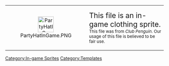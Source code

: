 <center>
{| width="50%" align="center" style="background: #00BFFF; border: #0080FF 3px solid; {{roundy|20px}}"
|- align="center"
| width="40px" height="20px" align="center" style="background: clear; border: clear 3px solid; {{roundy|150px}}" | [[File:PartyHatInGame.PNG|link=|50px]]
|<big><big>This file is an in-game clothing sprite.</big></big><br><small>This file was from ''Club Penguin''. Our usage of this file is believed to be fair use.</small>
|}</center>
<includeonly>[[Category:In-game Sprites]]</includeonly>
<noinclude>[[Category:Templates]]</noinclude>

